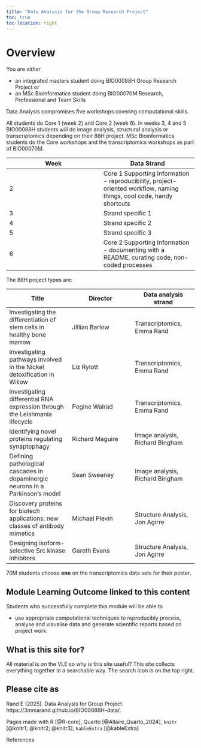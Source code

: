 ```yaml
---
title: "Data Analysis for the Group Research Project"
toc: true
toc-location: right
---
```


# Overview

You are *either*

-   an integrated masters student doing BIO00088H Group Research Project
    *or*
-   an MSc Bioinformatics student doing BIO00070M Research, Professional
    and Team Skills

Data Analysis compromises five workshops covering computational skills.

All students do Core 1 (week 2) and Core 2 (week 6). In weeks 3, 4 and 5
BIO00088H students will do image analysis, structural analysis or
transcriptomics depending on their 88H project. MSc Bioinformatics
students do the Core workshops and the transcriptomics workshops as part
of BIO00070M.

| Week | Data Strand |
|----|----|
| 2 | Core 1 Supporting Information - reproducibility, project-oriented workflow, naming things, cool code, handy shortcuts |
| 3 | Strand specific 1 |
| 4 | Strand specific 2 |
| 5 | Strand specific 3 |
| 6 | Core 2 Supporting Information - documenting with a README, curating code, non-coded processes |

The 88H project types are:

| Title | Director | Data analysis strand |
|----|----|----|
| Investigating the differentiation of stem cells in healthy bone marrow | Jillian Barlow | Transcriptomics, Emma Rand |
| Investigating  pathways involved in the Nickel detoxification in Willow | Liz Rylott | Transcriptomics, Emma Rand |
| Investigating differential RNA expression through the Leishmania lifecycle | Pegine Walrad | Transcriptomics, Emma Rand |
| Identifying novel proteins regulating synaptophagy | Richard Maguire | Image analysis, Richard Bingham |
| Defining pathological cascades in dopaminergic neurons in a Parkinson's model | Sean Sweeney | Image analysis, Richard Bingham |
| Discovery proteins for biotech applications: new classes of antibody mimetics | Michael Plevin | Structure Analysis, Jon Agirre |
| Designing isoform-selective Src kinase inhibitors | Gareth Evans | Structure Analysis, Jon Agirre |

70M students choose **one** on the transcriptomics data sets for their
poster.

## Module Learning Outcome linked to this content

Students who successfully complete this module will be able to

-   use appropriate computational techniques to reproducibly process,
    analyse and visualise data and generate scientific reports based on
    project work.

## What is this site for?

All material is on the VLE so why is this site useful? This site
collects everything together in a searchable way. The search icon is on
the top right.

## Please cite as

Rand E (2025). Data Analysis for Group Project.
https://3mmarand.github.io/BIO00088H-data/.

Pages made with R [@R-core], Quarto [@Allaire_Quarto_2024], `knitr`
[@knitr1; @knitr2; @knitr3], `kableExtra` [@kableExtra]

References
